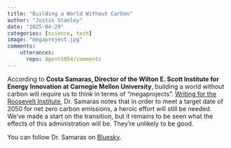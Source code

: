 ```yaml
---
title: "Building a World Without Carbon"
author: "Justin Stanley"
date: "2025-04-29"
categories: [science, tech]
image: "megaproject.jpg"
comments:
    utterances:
      repo: Agent5054/comments
---
```


According to **Costa Samaras, Director of the Wilton E. Scott Institute for Energy Innovation at Carnegie Mellon University**, building a world without carbon will require us to think in terms of "megaprojects". [Writing for the Roosevelt Institute](https://rooseveltinstitute.org/blog/building-a-world-without-carbon/){.external target="_blank"}, Dr. Samaras notes that in order to meet a target date of 2050 for net zero carbon emissions, a heroic effort will still be needed. We've made a start on the transition, but it remains to be seen what the effects of this administration will be. They're unlikely to be good.

You can follow Dr. Samaras on [Bluesky](https://bsky.app/profile/costasamaras.com){.external target="_blank"}.

